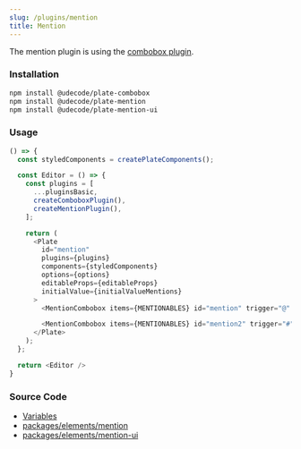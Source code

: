 ```yaml
---
slug: /plugins/mention
title: Mention
---
```


The mention plugin is using the [combobox plugin](docs/plugins/combobox).

### Installation

```bash npm2yarn
npm install @udecode/plate-combobox
npm install @udecode/plate-mention
npm install @udecode/plate-mention-ui
```

### Usage

```ts live
() => {
  const styledComponents = createPlateComponents();

  const Editor = () => {
    const plugins = [
      ...pluginsBasic,
      createComboboxPlugin(),
      createMentionPlugin(),
    ];

    return (
      <Plate
        id="mention"
        plugins={plugins}
        components={styledComponents}
        options={options}
        editableProps={editableProps}
        initialValue={initialValueMentions}
      >
        <MentionCombobox items={MENTIONABLES} id="mention" trigger="@" searchPattern={`[\\S\\s]+`} />

        <MentionCombobox items={MENTIONABLES} id="mention2" trigger="#" />
      </Plate>
    );
  };

  return <Editor />
}
```

### Source Code

- [Variables](https://github.com/udecode/plate/blob/main/docs/src/live/live.tsx)
- [packages/elements/mention](https://github.com/udecode/plate/tree/main/packages/elements/mention/src)
- [packages/elements/mention-ui](https://github.com/udecode/plate/tree/main/packages/elements/mention-ui/src)
